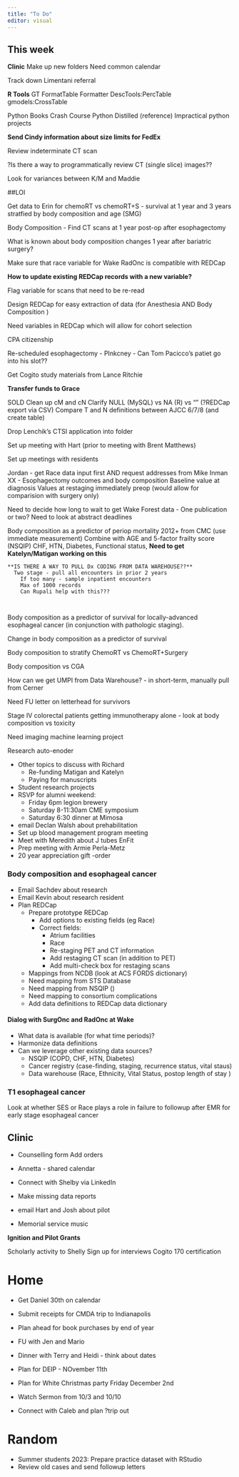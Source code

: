 ```yaml
---
title: "To Do"
editor: visual
---
```

## This week

**Clinic**
Make up new folders
Need common calendar

Track down Limentani referral


**R Tools**
GT
FormatTable
Formatter
DescTools:PercTable
gmodels:CrossTable


Python Books
Crash Course
Python Distilled (reference)
Impractical python projects

**Send Cindy information about size limits for FedEx**

Review indeterminate CT scan

?Is there a way to programmatically review CT (single slice) images??

Look for variances between K/M and Maddie


##LOI

Get data to Erin for chemoRT vs chemoRT+S - survival at 1 year and 3 years stratfied by body composition and age (SMG)


Body Composition - Find CT scans at 1 year post-op after esophagectomy

What is known about body composition changes 1 year after bariatric surgery?

Make sure that race variable for Wake RadOnc is compatible with REDCap

**How to update existing REDCap records with a new variable?**

Flag variable for scans that need to be re-read

Design REDCap for easy extraction of data (for Anesthesia AND Body Composition )

Need variables in REDCap which will allow for cohort selection

CPA citizenship

Re-scheduled esophagectomy - PInkcney -  Can Tom Pacicco's patiet go into his slot??

Get Cogito study materials from Lance Ritchie

**Transfer funds to Grace**

SOLD
  Clean up cM and cN 
    Clarify NULL (MySQL) vs NA (R) vs "" (?REDCap export via CSV)
  Compare T and N definitions between AJCC 6/7/8 (and create table)
  
Drop Lenchik's CTSI application into folder

Set up meeting with Hart (prior to meeting with Brent Matthews)

Set up meetings with residents

  Jordan - get Race data input first AND request addresses from Mike Inman
  XX - Esophagectomy outcomes and body composition
    Baseline value at diagnosis
    Values at restaging immediately preop (would allow for comparision with surgery only)
    
Need to decide how long to wait to get Wake Forest data - One publication or two?  Need to look at abstract deadlines


Body composition as a predictor of periop mortality 2012+ from CMC (use immediate measurement)
  Combine with AGE and 5-factor frailty score (NSQIP) 
    CHF, HTN, Diabetes, Functional status,  **Need to get Katelyn/Matigan working on this**
    
    **IS THERE A WAY TO PULL Dx CODING FROM DATA WAREHOUSE??**
      Two stage - pull all encounters in prior 2 years
        If too many - sample inpatient encounters
        Max of 1000 records 
        Can Rupali help with this???
        
        

Body composition as a predictor of survival for locally-advanced esophageal cancer (in conjunction with pathologic staging).



Change in body composition as a predictor of survival

Body composition to stratify ChemoRT vs ChemoRT+Surgery

Body composition vs CGA
    
How can we get UMPI from Data Warehouse? - in short-term, manually pull from Cerner

Need FU letter on letterhead for survivors

Stage IV colorectal patients getting immunotherapy alone - look at body composition vs toxicity

Need imaging machine learning project
  
  
Research auto-enoder
  


  - Other topics to discuss with Richard
    - Re-funding Matigan and Katelyn
    - Paying for manuscripts
- Student research projects
- RSVP for alumni weekend:
  - Friday 6pm legion brewery
  - Saturday 8-11:30am CME symposium
  - Saturday 6:30 dinner at Mimosa

- email Declan Walsh about prehabilitation
- Set up blood management program meeting
- Meet with Meredith about J tubes EnFit
- Prep meeting with Armie Perla-Metz
- 20 year appreciation gift -order








### Body composition and esophageal cancer

- Email Sachdev about research
- Email Kevin about research resident
- Plan REDCap
  - Prepare prototype REDCap
    - Add options to existing fields (eg Race)
    - Correct fields:
      - Atrium facilities
      - Race
      - Re-staging PET and CT information
      - Add restaging CT scan (in addition to PET)
      - Add multi-check box for restaging scans
  - Mappings from NCDB (look at ACS FORDS dictionary)
  - Need mapping from STS Database
  - Need mapping from NSQIP ()
  - Need mapping to consortium complications
  - Add data definitions to REDCap data dictionary

#### Dialog with SurgOnc and RadOnc at Wake

- What data is available (for what time periods)?
- Harmonize data definitions
- Can we leverage other existing data sources?
  - NSQIP (COPD, CHF, HTN, Diabetes)
  - Cancer registry (case-finding, staging, recurrence status, vital staus)
  - Data warehouse (Race, Ethnicity, Vital Status, postop length of stay )
  
### T1 esophageal cancer

Look at whether SES or Race plays a role in failure to followup after EMR for early stage esophageal cancer

## Clinic

- Counselling form Add orders   
- Annetta - shared calendar   
- Connect with Shelby via LinkedIn



- Make missing data reports  
- email Hart and Josh about pilot     
- Memorial service music

**Ignition and Pilot Grants**

Scholarly activity to Shelly
Sign up for interviews
Cogito 170 certification

# Home

- Get Daniel 30th on calendar
- Submit receipts for CMDA trip to Indianapolis
- Plan ahead for book purchases by end of year
- FU with Jen and Mario
- Dinner with Terry and Heidi - think about dates
- Plan for DEIP - NOvember 11th
- Plan for White Christmas party Friday December 2nd



- Watch Sermon from 10/3 and 10/10
- Connect with Caleb and plan ?trip out

# Random

- Summer students 2023: Prepare practice dataset with RStudio
- Review old cases and send followup letters
